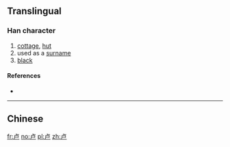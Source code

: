 {{also|盧}}
==Translingual==

===Han character===
{{Han char|rn=25|rad=卜|as=03|sn=5|four=|canj=YS|ids=⿱[[卜|⺊]][[尸]]}}

# [[cottage]], [[hut]]
# used as a [[surname]]
# [[black]]

====References====
* {{Han ref|kx=0158.021|hdz=10093.030|uh=5362|ud=21346}}

----
==Chinese==
{{zh-see|盧}}

[[fr:卢]]
[[no:卢]]
[[pl:卢]]
[[zh:卢]]